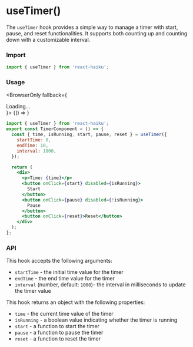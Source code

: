 # useTimer()

The `useTimer` hook provides a simple way to manage a timer with start, pause, and reset functionalities. It supports both counting up and counting down with a customizable interval.

### Import

```jsx
import { useTimer } from 'react-haiku';
```

### Usage


<BrowserOnly fallback={<div>Loading...</div>}>
  {() => <UseTimerDemo />}
</BrowserOnly>

```jsx
import { useTimer } from 'react-haiku';
export const TimerComponent = () => {
  const { time, isRunning, start, pause, reset } = useTimer({
    startTime: 0,
    endTime: 10,
    interval: 1000,
  });

  return (
    <div>
      <p>Time: {time}</p>
      <button onClick={start} disabled={isRunning}>
        Start
      </button>
      <button onClick={pause} disabled={!isRunning}>
        Pause
      </button>
      <button onClick={reset}>Reset</button>
    </div>
  );
};
```

### API

This hook accepts the following arguments:

- `startTime` - the initial time value for the timer
- `endTime` - the end time value for the timer
- `interval` (number, default: `1000`)- the interval in milliseconds to update the timer value

This hook returns an object with the following properties:

- `time` - the current time value of the timer
- `isRunning` - a boolean value indicating whether the timer is running
- `start` - a function to start the timer
- `pause` - a function to pause the timer
- `reset` - a function to reset the timer
